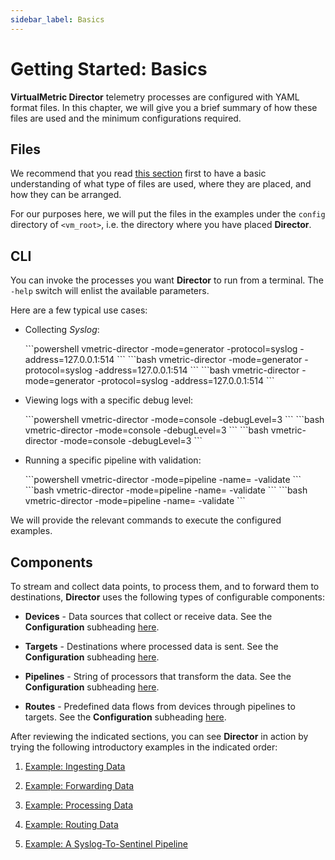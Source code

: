 ```yaml
---
sidebar_label: Basics
---
```


# Getting Started: Basics

**VirtualMetric Director** telemetry processes are configured with YAML format files. In this chapter, we will give you a brief summary of how these files are used and the minimum configurations required.

## Files

We recommend that you read [this section](/docs/configuration/index.mdx#files-and-directories) first to have a basic understanding of what type of files are used, where they are placed, and how they can be arranged.

For our purposes here, we will put the files in the examples under the `config` directory of `<vm_root>`, i.e. the directory where you have placed **Director**.

## CLI

You can invoke the processes you want **Director** to run from a terminal. The `-help` switch will enlist the available parameters.

Here are a few typical use cases:

* Collecting _Syslog_:

  <Tabs groupId="os-options">
    <TabItem value="windows" label="Windows" default>
      ```powershell
      vmetric-director -mode=generator -protocol=syslog -address=127.0.0.1:514
      ```
    </TabItem>
    
    <TabItem value="linux" label="Linux" default>
      ```bash
        vmetric-director -mode=generator -protocol=syslog -address=127.0.0.1:514
      ```
    </TabItem>

    <TabItem value="macos" label="macOS" default>
      ```bash
        vmetric-director -mode=generator -protocol=syslog -address=127.0.0.1:514
      ```
    </TabItem>
  </Tabs>

* Viewing logs with a specific debug level:

  <Tabs groupId="os-options">
    <TabItem value="windows" label="Windows" default>
      ```powershell
      vmetric-director -mode=console -debugLevel=3
      ```
    </TabItem>
    
    <TabItem value="linux" label="Linux" default>
      ```bash
        vmetric-director -mode=console -debugLevel=3
      ```
    </TabItem>

    <TabItem value="macos" label="macOS" default>
      ```bash
        vmetric-director -mode=console -debugLevel=3
      ```
    </TabItem>
  </Tabs>

* Running a specific pipeline with validation:

  <Tabs groupId="os-options">
    <TabItem value="windows" label="Windows" default>
      ```powershell
      vmetric-director -mode=pipeline -name=<pipeline_name> -validate
      ```
    </TabItem>
    
    <TabItem value="linux" label="Linux" default>
      ```bash
        vmetric-director -mode=pipeline -name=<pipeline_name> -validate
      ```
    </TabItem>

    <TabItem value="macos" label="macOS" default>
      ```bash
        vmetric-director -mode=pipeline -name=<pipeline_name> -validate
      ```
    </TabItem>
  </Tabs>

We will provide the relevant commands to execute the configured examples.

## Components

To stream and collect data points, to process them, and to forward them to destinations, **Director** uses the following types of configurable components:

* **Devices** - Data sources that collect or receive data. See the **Configuration** subheading [here](/docs/configuration/devices/index.mdx#configuration).

* **Targets** - Destinations where processed data is sent. See the **Configuration** subheading [here](/docs/configuration/targets/index.mdx#configuration).

* **Pipelines** - String of processors that transform the data. See the **Configuration** subheading [here](/docs/configuration/pipelines/index.mdx#configuration).

* **Routes** - Predefined data flows from devices through pipelines to targets. See the **Configuration** subheading [here](/docs/configuration/routes/index.mdx#configuration).

After reviewing the indicated sections, you can see **Director** in action by trying the following introductory examples in the indicated order:

1. [Example: Ingesting Data](/docs/getting-started/example-device.mdx)

2. [Example: Forwarding Data](/docs/getting-started/example-target.mdx)

3. [Example: Processing Data](/docs/getting-started/example-process.mdx)

4. [Example: Routing Data](/docs/getting-started/example-route.mdx)

5. [Example: A Syslog-To-Sentinel Pipeline](/docs/getting-started/example-pipeline.mdx)
